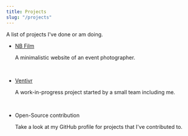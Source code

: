 ```yaml
---
title: Projects
slug: "/projects"
---
```

A list of projects I've done or am doing.

- [NB Film](https://www.nb-film.de)

  A minimalistic website of an event photographer.

<br/>

- [Ventivr](https://ventivr.com/)

  A work-in-progress project started by a small team including me.

<br/>

- Open-Source contribution

  Take a look at my GitHub profile for projects that I've contributed to.

